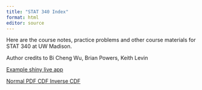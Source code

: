 ```yaml
---
title: "STAT 340 Index"
format: html
editor: source
---
```


Here are the course notes, practice problems and other course materials for STAT 340 at UW Madison.

Author credits to Bi Cheng Wu, Brian Powers, Keith Levin

<a href="onetwotail">Example shiny live app</a>

<a href="normal_pdf_cdf">Normal PDF CDF Inverse CDF </a>

<!--
to export an app
Put the app in shiny/appname
app should be in a file app.R
run the code: shinylive::export(appdir="shiny/appname", destdir="docs/appname")

to test
httpuv::runStaticServer("docs/onetwotail", port=8008)
-->